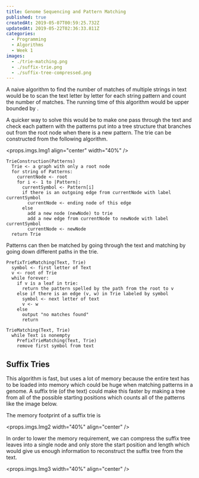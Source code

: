 ```yaml
---
title: Genome Sequencing and Pattern Matching
published: true
createdAt: 2019-05-07T00:59:25.732Z
updatedAt: 2019-05-22T02:36:33.811Z
categories:
  - Programming
  - Algorithms
  - Week 1
images:
  - ./trie-matching.png
  - ./suffix-trie.png
  - ./suffix-tree-compressed.png
---
```




A naive algorithm to find the number of matches of multiple strings in text would be to scan the text letter by letter
for each string pattern and count the number of matches. The running time of this algorithm would be upper bounded
by <M i="O(|Text| * \sum |pattern|)" />.

A quicker way to solve this would be to make one pass through the text and check each pattern with the patterns put into
a tree structure that branches out from the root node when there is a new pattern. The trie can be constructed from the
following algorithm.

<props.imgs.Img1 align="center" width="40%" />

```text
TrieConstruction(Patterns)
  Trie <- a graph with only a root node
  for string of Patterns:
    currentNode <- root
    for i <- 1 to |Pattern|:
      currentSymbol <- Pattern[i]
      if there is an outgoing edge from currentNode with label currentSymbol
        currentNode <- ending node of this edge
      else
        add a new node (newNode) to trie
        add a new edge from currentNode to newNode with label currentSymbol
        currentNode <- newNode
  return Trie
```

Patterns can then be matched by going through the text and matching by going down different paths in the trie.

```text
PrefixTrieMatching(Text, Trie)
  symbol <- first letter of Text
  v <- root of Trie
  while forever:
    if v is a leaf in trie:
      return the pattern spelled by the path from the root to v
    else if there is an edge (v, w) in Trie labeled by symbol
      symbol <- next letter of text
      v <- w
    else
      output "no matches found"
      return

TrieMatching(Text, Trie)
  while Text is nonempty
    PrefixTrieMatching(Text, Trie)
    remove first symbol from text
```

## Suffix Tries

This algorithm is fast, but uses a lot of memory because the entire text has to be loaded into memory which could be
huge when matching patterns in a genome. A suffix trie (of the text) could make this faster by making a tree from all of
the possible starting positions which counts all of the patterns like the image below.

The memory footprint of a suffix trie is <M i="O(|Text| * |Text - 1| /2)" />

<props.imgs.Img2 width="40%" align="center" />

In order to lower the memory requirement, we can compress the suffix tree leaves into a single node and only store the
start position and length which would give us enough information to reconstruct the suffix tree from the text.

<props.imgs.Img3 width="40%" align="center" />
